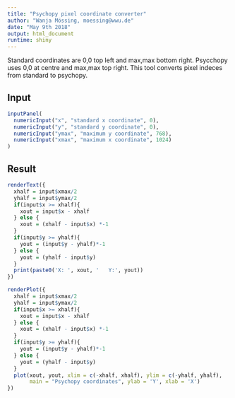 ```yaml
---
title: "Psychopy pixel coordinate converter"
author: "Wanja Mössing, moessing@wwu.de"
date: "May 9th 2018"
output: html_document
runtime: shiny
---
```


Standard coordinates are 0,0 top left and max,max bottom right. Psycchopy uses
0,0 at centre and max,max top right. This tool converts pixel indeces from
standard to psychopy.

## Input

```r
inputPanel(
  numericInput("x", "standard x coordinate", 0),
  numericInput("y", "standard y coordinate", 0),
  numericInput("ymax", "maximum y coordinate", 768),
  numericInput("xmax", "maximum x coordinate", 1024)
)
```

## Result
```r
renderText({
  xhalf = input$xmax/2
  yhalf = input$ymax/2
  if(input$x >= xhalf){
    xout = input$x - xhalf
  } else {
    xout = (xhalf - input$x) *-1
  }
  if(input$y >= yhalf){
    yout = (input$y - yhalf)*-1
  } else {
    yout = (yhalf - input$y)
  }
  print(paste0('X: ', xout, '   Y:', yout))
})

renderPlot({
  xhalf = input$xmax/2
  yhalf = input$ymax/2
  if(input$x >= xhalf){
    xout = input$x - xhalf
  } else {
    xout = (xhalf - input$x) *-1
  }
  if(input$y >= yhalf){
    yout = (input$y - yhalf)*-1
  } else {
    yout = (yhalf - input$y)
  }  
  plot(xout, yout, xlim = c(-xhalf, xhalf), ylim = c(-yhalf, yhalf),
       main = "Psychopy coordinates", ylab = 'Y', xlab = 'X')
})
```

